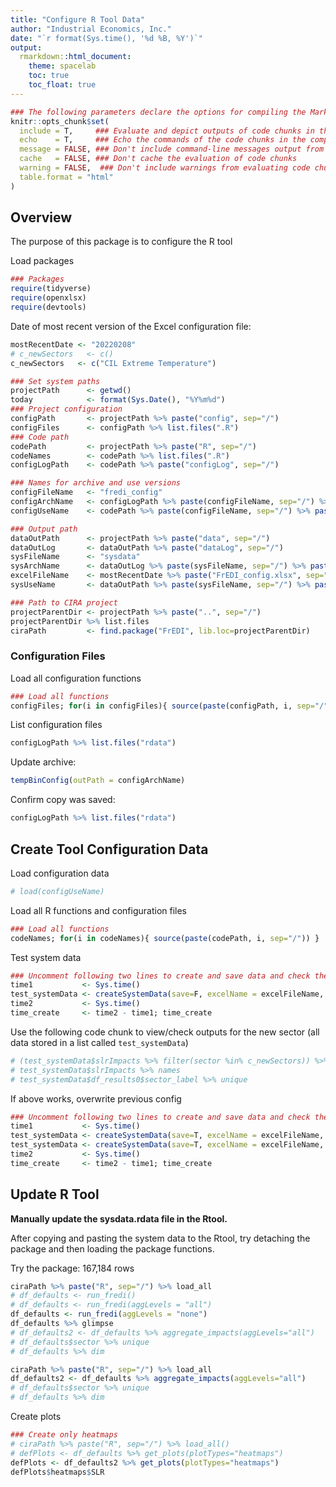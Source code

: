 ---
title: "Configure R Tool Data"
author: "Industrial Economics, Inc."
date: "`r format(Sys.time(), '%d %B, %Y')`"
output:
  rmarkdown::html_document:
    theme: spacelab
    toc: true
    toc_float: true
---

<style>
/* Simplified version of Bootstrap's responsive table CSS */
.table-responsive {
    display: block;
    width: 100%;
    overflow-x: auto;
}

.table-responsive > table {
    width: 100%;
}
</style>


```{r knitr setup, include=FALSE}
### The following parameters declare the options for compiling the Markdown document.
knitr::opts_chunk$set(
  include = T,     ### Evaluate and depict outputs of code chunks in the compiled document
  echo    = T,     ### Echo the commands of the code chunks in the compiled document
  message = FALSE, ### Don't include command-line messages output from evaluating code chunks
  cache   = FALSE, ### Don't cache the evaluation of code chunks
  warning = FALSE,  ### Don't include warnings from evaluating code chunks
  table.format = "html" 
)
```

## Overview

The purpose of this package is to configure the R tool

Load packages 

```{r loadPackages}
### Packages
require(tidyverse)
require(openxlsx)
require(devtools)
```


Date of most recent version of the Excel configuration file:

```{r mostRecentDate}
mostRecentDate <- "20220208"
# c_newSectors   <- c()
c_newSectors   <- c("CIL Extreme Temperature")
```



```{r declare paths}
### Set system paths
projectPath      <- getwd()
today            <- format(Sys.Date(), "%Y%m%d")
### Project configuration
configPath       <- projectPath %>% paste("config", sep="/")
configFiles      <- configPath %>% list.files(".R")
### Code path
codePath         <- projectPath %>% paste("R", sep="/")
codeNames        <- codePath %>% list.files(".R")
configLogPath    <- codePath %>% paste("configLog", sep="/")

### Names for archive and use versions
configFileName   <- "fredi_config"
configArchName   <- configLogPath %>% paste(configFileName, sep="/") %>% paste(today, sep="_") %>% paste0(".rdata")
configUseName    <- codePath %>% paste(configFileName, sep="/") %>% paste0(".rdata")

### Output path
dataOutPath      <- projectPath %>% paste("data", sep="/")
dataOutLog       <- dataOutPath %>% paste("dataLog", sep="/")
sysFileName      <- "sysdata"
sysArchName      <- dataOutLog %>% paste(sysFileName, sep="/") %>% paste(today, sep="_") %>% paste0(".rdata")
excelFileName    <- mostRecentDate %>% paste("FrEDI_config.xlsx", sep="_")
sysUseName       <- dataOutPath %>% paste(sysFileName, sep="/") %>% paste0(".rdata")

### Path to CIRA project
projectParentDir <- projectPath %>% paste("..", sep="/")
projectParentDir %>% list.files
ciraPath         <- find.package("FrEDI", lib.loc=projectParentDir)
```

### Configuration Files

Load all configuration functions

```{r load config}
### Load all functions
configFiles; for(i in configFiles){ source(paste(configPath, i, sep="/")) }
```


List configuration files

```{r}
configLogPath %>% list.files("rdata")
```

Update archive:

```{r}
tempBinConfig(outPath = configArchName)
```

Confirm copy was saved:

```{r}
configLogPath %>% list.files("rdata")
```

<!-- If a copy was saved, overwrite the config file: -->

<!-- ```{r tempBinConfig} -->
<!-- # tempBinConfig(outPath = configUseName) -->
<!-- ``` -->

## Create Tool Configuration Data


Load configuration data

```{r load configuration file}
# load(configUseName)
```



Load all R functions and configuration files

```{r load config}
### Load all functions
codeNames; for(i in codeNames){ source(paste(codePath, i, sep="/")) }
```

Test system data

```{r test_systemData0}
### Uncomment following two lines to create and save data and check the outputs
time1           <- Sys.time()
test_systemData <- createSystemData(save=F, excelName = excelFileName, silent=T)
time2           <- Sys.time()
time_create     <- time2 - time1; time_create
```

Use the following code chunk to view/check outputs for the new sector (all data stored in a list called `test_systemData`)

```{r check outputs}
# (test_systemData$slrImpacts %>% filter(sector %in% c_newSectors)) %>% filter(!is.na(annual_impacts)) %>% nrow
# test_systemData$slrImpacts %>% names
# test_systemData$df_results0$sector_label %>% unique
```



If above works, overwrite previous config

```{r save and overwrite data}
### Uncomment following two lines to create and save data and check the outputs
time1           <- Sys.time()
test_systemData <- createSystemData(save=T, excelName = excelFileName, outPath = sysArchName)
test_systemData <- createSystemData(save=T, excelName = excelFileName, silent=T)
time2           <- Sys.time()
time_create     <- time2 - time1; time_create
```





## Update R Tool

**Manually update the sysdata.rdata file in the Rtool.**

After copying and pasting the system data to the Rtool, try detaching the package and then loading the package functions. 


Try the package: 167,184 rows

```{r df_defaults, message=T}
ciraPath %>% paste("R", sep="/") %>% load_all
# df_defaults <- run_fredi()
# df_defaults <- run_fredi(aggLevels = "all")
df_defaults <- run_fredi(aggLevels = "none")
df_defaults %>% glimpse
# df_defaults2 <- df_defaults %>% aggregate_impacts(aggLevels="all")
# df_defaults$sector %>% unique
# df_defaults %>% dim
```


```{r}
ciraPath %>% paste("R", sep="/") %>% load_all
df_defaults2 <- df_defaults %>% aggregate_impacts(aggLevels="all")
# df_defaults$sector %>% unique
# df_defaults %>% dim
```



Create plots



```{r plot types, fig.height=10, fig.width=16}
### Create only heatmaps
# ciraPath %>% paste("R", sep="/") %>% load_all()
# defPlots <- df_defaults %>% get_plots(plotTypes="heatmaps")
defPlots <- df_defaults2 %>% get_plots(plotTypes="heatmaps")
defPlots$heatmaps$SLR
```

